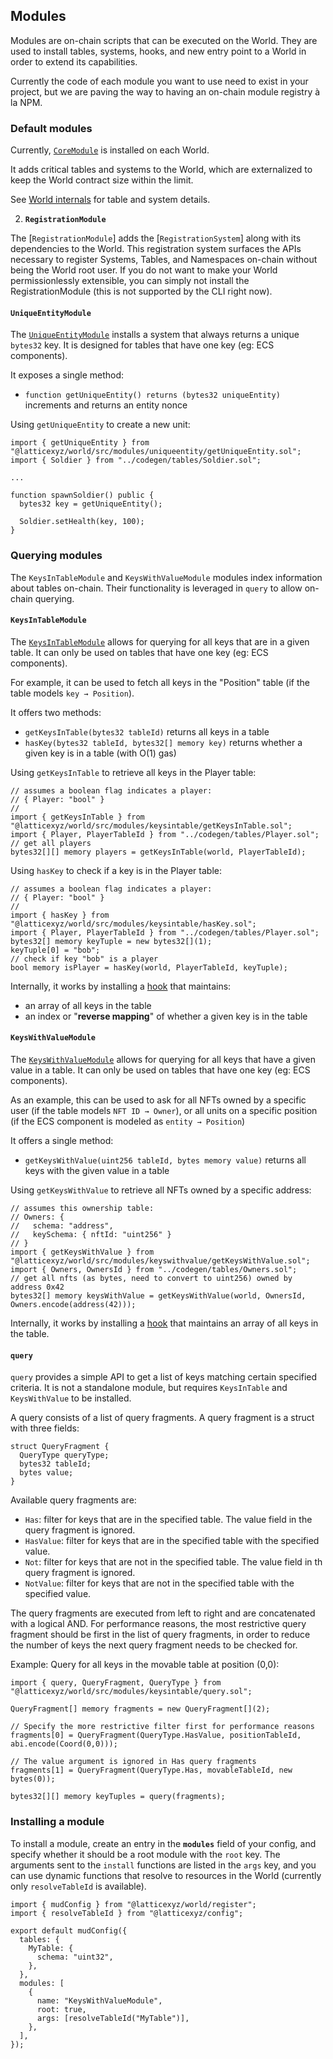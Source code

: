 ## Modules

Modules are on-chain scripts that can be executed on the World. They are used to install tables, systems, hooks, and new entry point to a World in order to extend its capabilities.

Currently the code of each module you want to use need to exist in your project, but we are paving the way to having an on-chain module registry à la NPM.

### Default modules

Currently, [`CoreModule`](https://github.com/latticexyz/mud/blob/main/packages/world/src/modules/core/CoreModule.sol) is installed on each World.

It adds critical tables and systems to the World, which are externalized to keep the World contract size within the limit.

See [World internals](/world/internals) for table and system details.

2. **`RegistrationModule`**

The [`RegistrationModule`] adds the [`RegistrationSystem`] along with its dependencies to the World. This registration system surfaces the APIs necessary to register Systems, Tables, and Namespaces on-chain without being the World root user. If you do not want to make your World permissionlessly extensible, you can simply not install the RegistrationModule (this is not supported by the CLI right now).

#### **`UniqueEntityModule`**

The [`UniqueEntityModule`](https://github.com/latticexyz/mud/blob/main/packages/world/src/modules/uniqueentity/UniqueEntityModule.sol) installs a system that always returns a unique `bytes32` key. It is designed for tables that have one key (eg: ECS components).

It exposes a single method:

- `function getUniqueEntity() returns (bytes32 uniqueEntity)` increments and returns an entity nonce

Using `getUniqueEntity` to create a new unit:

```solidity
import { getUniqueEntity } from "@latticexyz/world/src/modules/uniqueentity/getUniqueEntity.sol";
import { Soldier } from "../codegen/tables/Soldier.sol";

...

function spawnSoldier() public {
  bytes32 key = getUniqueEntity();

  Soldier.setHealth(key, 100);
}
```

### Querying modules

The `KeysInTableModule` and `KeysWithValueModule` modules index information about tables on-chain. Their functionality is leveraged in `query` to allow on-chain querying.

#### **`KeysInTableModule`**

The [`KeysInTableModule`](https://github.com/latticexyz/mud/blob/main/packages/world/src/modules/keysintable/KeysInTableModule.sol) allows for querying for all keys that are in a given table. It can only be used on tables that have one key (eg: ECS components).

For example, it can be used to fetch all keys in the "Position" table (if the table models `key → Position`).

It offers two methods:

- `getKeysInTable(bytes32 tableId)` returns all keys in a table
- `hasKey(bytes32 tableId, bytes32[] memory key)` returns whether a given key is in a table (with O(1) gas)

Using `getKeysInTable` to retrieve all keys in the Player table:

```solidity
// assumes a boolean flag indicates a player:
// { Player: "bool" }
//
import { getKeysInTable } from "@latticexyz/world/src/modules/keysintable/getKeysInTable.sol";
import { Player, PlayerTableId } from "../codegen/tables/Player.sol";
// get all players
bytes32[][] memory players = getKeysInTable(world, PlayerTableId);
```

Using `hasKey` to check if a key is in the Player table:

```solidity
// assumes a boolean flag indicates a player:
// { Player: "bool" }
//
import { hasKey } from "@latticexyz/world/src/modules/keysintable/hasKey.sol";
import { Player, PlayerTableId } from "../codegen/tables/Player.sol";
bytes32[] memory keyTuple = new bytes32[](1);
keyTuple[0] = "bob";
// check if key "bob" is a player
bool memory isPlayer = hasKey(world, PlayerTableId, keyTuple);
```

Internally, it works by installing a [hook](https://v2.mud.dev/store/advanced-features#storage-hooks) that maintains:

- an array of all keys in the table
- an index or "**reverse mapping**" of whether a given key is in the table

#### **`KeysWithValueModule`**

The [`KeysWithValueModule`](https://github.com/latticexyz/mud/blob/main/packages/world/src/modules/keyswithvalue/KeysWithValueModule.sol) allows for querying for all keys that have a given value in a table. It can only be used on tables that have one key (eg: ECS components).

As an example, this can be used to ask for all NFTs owned by a specific user (if the table models `NFT ID → Owner`), or all units on a specific position (if the ECS component is modeled as `entity → Position`)

It offers a single method:

- `getKeysWithValue(uint256 tableId, bytes memory value)` returns all keys with the given value in a table

Using `getKeysWithValue` to retrieve all NFTs owned by a specific address:

```solidity
// assumes this ownership table:
// Owners: {
//   schema: "address",
//   keySchema: { nftId: "uint256" }
// }
import { getKeysWithValue } from "@latticexyz/world/src/modules/keyswithvalue/getKeysWithValue.sol";
import { Owners, OwnersId } from "../codegen/tables/Owners.sol";
// get all nfts (as bytes, need to convert to uint256) owned by address 0x42
bytes32[] memory keysWithValue = getKeysWithValue(world, OwnersId, Owners.encode(address(42)));
```

Internally, it works by installing a [hook](/store/advanced-features#storage-hooks) that maintains an array of all keys in the table.

#### **`query`**

`query` provides a simple API to get a list of keys matching certain specified criteria. It is not a standalone module, but requires `KeysInTable` and `KeysWithValue` to be installed.

A query consists of a list of query fragments. A query fragment is a struct with three fields:

```solidity
struct QueryFragment {
  QueryType queryType;
  bytes32 tableId;
  bytes value;
}
```

Available query fragments are:

- `Has`: filter for keys that are in the specified table. The value field in the query fragment is ignored.
- `HasValue`: filter for keys that are in the specified table with the specified value.
- `Not`: filter for keys that are not in the specified table. The value field in th query fragment is ignored.
- `NotValue`: filter for keys that are not in the specified table with the specified value.

The query fragments are executed from left to right and are concatenated with a logical AND. For performance reasons, the most restrictive query fragment should be first in the list of query fragments, in order to reduce the number of keys the next query fragment needs to be checked for.

Example: Query for all keys in the movable table at position (0,0):

```solidity
import { query, QueryFragment, QueryType } from "@latticexyz/world/src/modules/keysintable/query.sol";

QueryFragment[] memory fragments = new QueryFragment[](2);

// Specify the more restrictive filter first for performance reasons
fragments[0] = QueryFragment(QueryType.HasValue, positionTableId, abi.encode(Coord(0,0)));

// The value argument is ignored in Has query fragments
fragments[1] = QueryFragment(QueryType.Has, movableTableId, new bytes(0));

bytes32[][] memory keyTuples = query(fragments);
```

### Installing a module

To install a module, create an entry in the **`modules`** field of your config, and specify whether it should be a root module with the `root` key. The arguments sent to the `install` functions are listed in the `args` key, and you can use dynamic functions that resolve to resources in the World (currently only `resolveTableId` is available).

```tsx
import { mudConfig } from "@latticexyz/world/register";
import { resolveTableId } from "@latticexyz/config";

export default mudConfig({
  tables: {
    MyTable: {
      schema: "uint32",
    },
  },
  modules: [
    {
      name: "KeysWithValueModule",
      root: true,
      args: [resolveTableId("MyTable")],
    },
  ],
});
```
